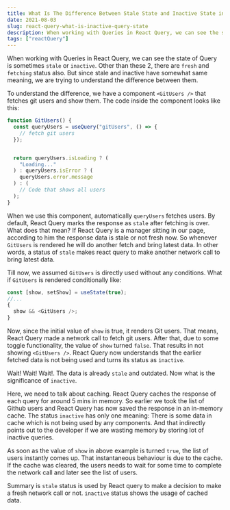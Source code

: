 ```yaml
---
title: What Is The Difference Between Stale State and Inactive State in React Query
date: 2021-08-03
slug: react-query-what-is-inactive-query-state
description: When working with Queries in React Query, we can see the state of Query is sometimes stale or inactive. Other than these 2, there are fresh and fetching status also.
tags: ["reactQuery"]
---
```


When working with Queries in React Query, we can see the state of Query is sometimes `stale` or `inactive`. Other than these 2, there are `fresh` and `fetching` status also. But since stale and inactive have somewhat same meaning, we are trying to understand the difference between them.

To understand the difference, we have a component `<GitUsers />` that fetches git users and show them. The code inside the component looks like this:

```javascript
function GitUsers() {
  const queryUsers = useQuery("gitUsers", () => {
    // fetch git users
  });


  return queryUsers.isLoading ? (
    "Loading..."
  ) : queryUsers.isError ? (
    queryUsers.error.message
  ) : (
    // Code that shows all users
  );
}
```

When we use this component, automatically `queryUsers` fetches users. By default, React Query marks the response as `stale` after fetching is over. What does that mean? If React Query is a manager sitting in our page, according to him the response data is stale or not fresh now. So whenever `GitUsers` is rendered he will do another fetch and bring latest data. In other words, a status of `stale` makes react query to make another network call to bring latest data.

Till now, we assumed `GitUsers` is directly used without any conditions. What if `GitUsers` is rendered conditionally like:

```javascript
const [show, setShow] = useState(true);
//...
{
  show && <GitUsers />;
}
```

Now, since the initial value of `show` is true, it renders Git users. That means, React Query made a network call to fetch git users. After that, due to some toggle functionality, the value of `show` turned `false`. That results in not showing `<GitUsers />`. React Query now understands that the earlier fetched data is not being used and turns its status as `inactive`.

Wait! Wait! Wait!. The data is already `stale` and outdated. Now what is the significance of `inactive`.

Here, we need to talk about caching. React Query caches the response of each query for around 5 mins in memory. So earlier we took the list of Github users and React Query has now saved the response in an in-memory cache. The status `inactive` has only one meaning: There is some data in cache which is not being used by any components. And that indirectly points out to the developer if we are wasting memory by storing lot of inactive queries.

As soon as the value of `show` in above example is turned `true`, the list of users instantly comes up. That instantaneous behaviour is due to the cache. If the cache was cleared, the users needs to wait for some time to complete the network call and later see the list of users.

Summary is `stale` status is used by React query to make a decision to make a fresh network call or not. `inactive` status shows the usage of cached data.
